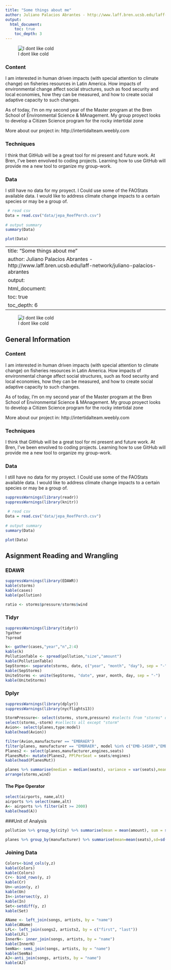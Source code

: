 ```yaml
---
title: "Some things about me"
author: Juliano Palacios Abrantes - http://www.laff.bren.ucsb.edu/laff-network/juliano-palacios-abrantes
output:
  html_document:
    toc: true
    toc_depth: 3
---
```


![I dont like cold](images/jepa.jpg)


### Content

I am interested in human driven impacts (with special attention to climate change) on fisheries resources in Latin America. How impacts of environmental change affect social structures, such as food security and local economies, how they can be measured, and how to create social adaptive capacity to such changes. 

As of today, I'm on my second year of the Master program at the Bren School of Environmental Science & MAnagement. My group proyect looks to develop a Citizen Science program for the rocky intertidal zone

More about our project in:
http://intertidalteam.weebly.com

### Techniques

I think that GitHub will be a great tool for mi present and future work. At Bren, I've been envolved to coding projects. Learning how to use GitHub will provide me a new tool to organize my group-work.

### Data

I still have no data for my proyect. I Could use some of the FAOStats available data. I would like to address climate change impacts to a certain species or may be a group of.

``` r

 # read csv
Data = read.csv("data/jepa_ReefPerch.csv")
      
# output summary
summary(Data)
```

```r
plot(Data)
```
---
title: "Some things about me"
author: Juliano Palacios Abrantes - http://www.laff.bren.ucsb.edu/laff-network/juliano-palacios-abrantes
output:
  html_document:
    toc: true
    toc_depth: 6
---

![I dont like cold](images/jepa.jpg)

## General Information

### Content

I am interested in human driven impacts (with special attention to climate change) on fisheries resources in Latin America. How impacts of environmental change affect social structures, such as food security and local economies, how they can be measured, and how to create social adaptive capacity to such changes. 

As of today, I'm on my second year of the Master program at the Bren School of Environmental Science & MAnagement. My group proyect looks to develop a Citizen Science program for the rocky intertidal zone

More about our project in:
http://intertidalteam.weebly.com

### Techniques

I think that GitHub will be a great tool for mi present and future work. At Bren, I've been envolved to coding projects. Learning how to use GitHub will provide me a new tool to organize my group-work.

### Data

I still have no data for my proyect. I Could use some of the FAOStats available data. I would like to address climate change impacts to a certain species or may be a group of.

``` r
suppressWarnings(library(readr))
suppressWarnings(library(knitr))

 # read csv
Data = read.csv("data/jepa_ReefPerch.csv")
  
# output summary
summary(Data)
```

```r
plot(Data)
```

## Asignment Reading and Wrangling
### EDAWR

```r
suppressWarnings(library(EDAWR))
kable(storms)
kable(cases)
kable(pollution)

ratio <- storms$pressure/storms$wind
```

### Tidyr

```r
suppressWarnings(library(tidyr))
?gather
?spread

k<- gather(cases,"year","n",2:4)
kable(k)
PollutionTable <- spread(pollution,"size","amount")
kable(PollutionTable)
SepStorms<- separate(storms, date, c("year", "month", "day"), sep = "-")
kable(SepStorms)
UniteStorms <- unite(SepStorms, "date", year, month, day, sep = "-")
kable(UniteStorms)
```

### Dplyr

```r
suppressWarnings(library(dplyr))
suppressWarnings(library(nycflights13))

StormPressure<- select(storms, storm,pressure) #selects from "storms" data "storm and pressure"
select(storms,-storm) #sellects all except "storm"
Avion<- select(planes,type:model)
kable(head(Avion))

filter(Avion,manufacturer == "EMBRAER")
filter(planes, manufacturer == "EMBRAER", model %in% c("EMB-145XR","EMB-145LR"))
Planes2 <- select(planes,manufacturer,engines,seats)
PlanesMut<- mutate(Planes2, PPlPerSeat = seats/engines)
kable(head(PlanesMut))

planes %>% summarise(median = median(seats), variance = var(seats),mean=mean(seats),sd=sd(seats),n=n())
arrange(storms,wind)

```

#### The Pipe Operator 
```r
select(airports, name,alt)
airports %>% select(name,alt)
A<- airports %>% filter(alt >= 2000)
kable(head(A))
```

###Unit of Analysis

```r

pollution %>% group_by(city) %>% summarise(mean = mean(amount), sum = sum(amount), n = n())

planes %>% group_by(manufacturer) %>% summarise(mean=mean(seats),sd=sd(seats),n=n())
```

### Joining Data

```r
Colors<-bind_cols(y,z)
kable(Colors)
kable(Colors)
Cr<- bind_rows(y, z)  
kable(Cr)
Un<-union(y, z)
kable(Un)
In<-intersect(y, z)
kable(In)
Set<-setdiff(y, z)
kable(Set)

AName <- left_join(songs, artists, by = "name")
kable(AName)
LFL<- left_join(songs2, artists2, by = c("first", "last"))
kable(LFL)
InnerN<- inner_join(songs, artists, by = "name")
kable(InnerN)
SemNa<- semi_join(songs, artists, by = "name")
kable(SemNa)
AJ<-anti_join(songs, artists, by = "name")
kable(AJ)
```
